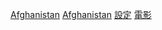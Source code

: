 [[Category:各國背景電影|Afghanistan]]
[[Category:亞洲背景電影|Afghanistan]]
[[Category:阿富汗電影|設定]]
[[Category:阿富汗背景作品|電影]]